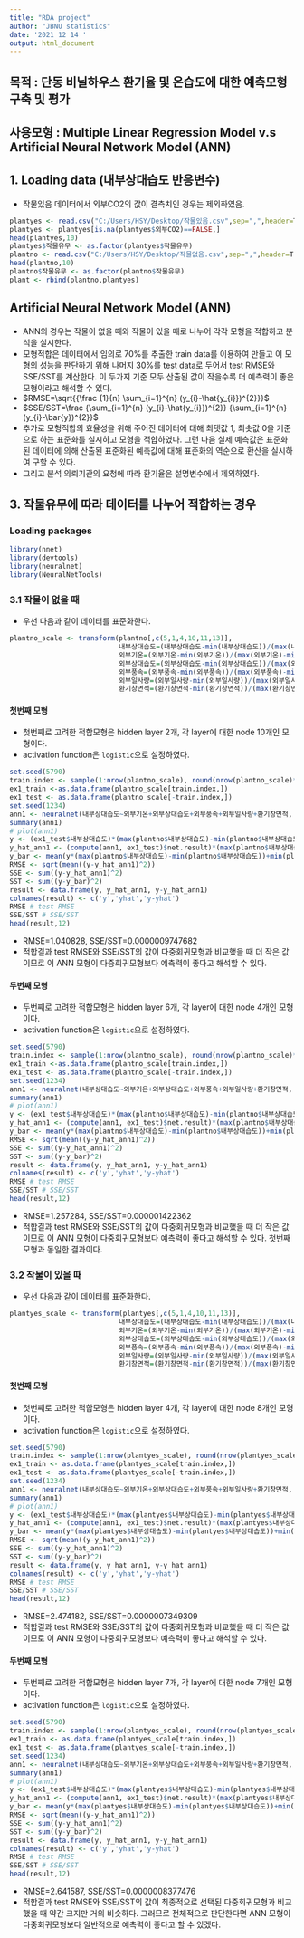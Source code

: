```yaml
---
title: "RDA project"
author: "JBNU statistics"
date: '2021 12 14 '
output: html_document
---
```


## 목적 : 단동 비닐하우스 환기율 및 온습도에 대한 예측모형 구축 및 평가
## 사용모형 : Multiple Linear Regression Model v.s Artificial Neural Network Model (ANN)

## 1. Loading data (내부상대습도 반응변수)

- 작물있음 데이터에서 외부CO2의 값이 결측치인 경우는 제외하였음.

```r
plantyes <- read.csv("C:/Users/HSY/Desktop/작물있음.csv",sep=",",header=T)
plantyes <- plantyes[is.na(plantyes$외부CO2)==FALSE,]
head(plantyes,10)
plantyes$작물유무 <- as.factor(plantyes$작물유무)
plantno <- read.csv("C:/Users/HSY/Desktop/작물없음.csv",sep=",",header=T)
head(plantno,10) 
plantno$작물유무 <- as.factor(plantno$작물유무)
plant <- rbind(plantno,plantyes)
```






## Artificial Neural Network Model (ANN)

- ANN의 경우는 작물이 없을 때와 작물이 있을 때로 나누어 각각 모형을 적합하고 분석을 실시한다.
- 모형적합은 데이터에서 임의로 70%를 추출한 train data를 이용하여 만들고 이 모형의 성능을 판단하기 위해 나머지 30%를 test data로 두어서 test RMSE와 SSE/SST를 계산한다. 이 두가지 기준 모두 산출된 값이 작을수록 더 예측력이 좋은 모형이라고 해석할 수 있다.
- $RMSE=\sqrt{{\frac {1}{n} \sum_{i=1}^{n} (y_{i}-\hat{y_{i}})^{2}}}$
- $SSE/SST=\frac {\sum_{i=1}^{n} (y_{i}-\hat{y_{i}})^{2}} {\sum_{i=1}^{n} (y_{i}-\bar{y})^{2}}$
- 추가로 모형적합의 효율성을 위해 주어진 데이터에 대해 최댓값 1, 최솟값 0을 기준으로 하는 표준화를 실시하고 모형을 적합하였다. 그런 다음 실제 예측값은 표준화된 데이터에 의해 산출된 표준화된 예측값에 대해 표준화의 역순으로 환산을 실시하여 구할 수 있다.
- 그리고 분석 의뢰기관의 요청에 따라 환기율은 설명변수에서 제외하였다.

## 3. 작물유무에 따라 데이터를 나누어 적합하는 경우

### Loading packages

```r
library(nnet)
library(devtools)
library(neuralnet)
library(NeuralNetTools)
```


### 3.1 작물이 없을 때

- 우선 다음과 같이 데이터를 표준화한다.

```r
plantno_scale <- transform(plantno[,c(5,1,4,10,11,13)], 
                           내부상대습도=(내부상대습도-min(내부상대습도))/(max(내부상대습도)-min(내부상대습도)),
                           외부기온=(외부기온-min(외부기온))/(max(외부기온)-min(외부기온)),
                           외부상대습도=(외부상대습도-min(외부상대습도))/(max(외부상대습도)-min(외부상대습도)),
                           외부풍속=(외부풍속-min(외부풍속))/(max(외부풍속)-min(외부풍속)),
                           외부일사량=(외부일사량-min(외부일사량))/(max(외부일사량)-min(외부일사량)),
                           환기창면적=(환기창면적-min(환기창면적))/(max(환기창면적)-min(환기창면적)))
```

#### 첫번째 모형

- 첫번째로 고려한 적합모형은 hidden layer 2개, 각 layer에 대한 node 10개인 모형이다.
- activation function은 `logistic`으로 설정하였다.

```r
set.seed(5790)
train.index <- sample(1:nrow(plantno_scale), round(nrow(plantno_scale)*7/10), replace=F)
ex1_train <-as.data.frame(plantno_scale[train.index,])
ex1_test <- as.data.frame(plantno_scale[-train.index,])
set.seed(1234)
ann1 <- neuralnet(내부상대습도~외부기온+외부상대습도+외부풍속+외부일사량+환기창면적, data=ex1_train, hidden=rep(10,2), threshold = 0.01, stepmax = 1e+08, act.fct='logistic')
summary(ann1)
# plot(ann1)
y <- (ex1_test$내부상대습도)*(max(plantno$내부상대습도)-min(plantno$내부상대습도))+min(plantno$내부상대습도)
y_hat_ann1 <- (compute(ann1, ex1_test)$net.result)*(max(plantno$내부상대습도)-min(plantno$내부상대습도))+min(plantno$내부상대습도)
y_bar <- mean(y*(max(plantno$내부상대습도)-min(plantno$내부상대습도))+min(plantno$내부상대습도))
RMSE <- sqrt(mean((y-y_hat_ann1)^2))
SSE <- sum((y-y_hat_ann1)^2) 
SST <- sum((y-y_bar)^2) 
result <- data.frame(y, y_hat_ann1, y-y_hat_ann1)
colnames(result) <- c('y','yhat','y-yhat')
RMSE # test RMSE
SSE/SST # SSE/SST
head(result,12)
```

- RMSE=1.040828, SSE/SST=0.0000009747682
- 적합결과 test RMSE와 SSE/SST의 값이 다중회귀모형과 비교했을 때 더 작은 값이므로 이 ANN 모형이 다중회귀모형보다 예측력이 좋다고 해석할 수 있다. 

#### 두번째 모형

- 두번째로 고려한 적합모형은 hidden layer 6개, 각 layer에 대한 node 4개인 모형이다.
- activation function은 `logistic`으로 설정하였다.

```r
set.seed(5790)
train.index <- sample(1:nrow(plantno_scale), round(nrow(plantno_scale)*7/10), replace=F)
ex1_train <-as.data.frame(plantno_scale[train.index,])
ex1_test <- as.data.frame(plantno_scale[-train.index,])
set.seed(1234)
ann1 <- neuralnet(내부상대습도~외부기온+외부상대습도+외부풍속+외부일사량+환기창면적, data=ex1_train, hidden=rep(4,6), threshold = 0.01, stepmax = 1e+08, act.fct='logistic')
summary(ann1)
# plot(ann1)
y <- (ex1_test$내부상대습도)*(max(plantno$내부상대습도)-min(plantno$내부상대습도))+min(plantno$내부상대습도)
y_hat_ann1 <- (compute(ann1, ex1_test)$net.result)*(max(plantno$내부상대습도)-min(plantno$내부상대습도))+min(plantno$내부상대습도)
y_bar <- mean(y*(max(plantno$내부상대습도)-min(plantno$내부상대습도))+min(plantno$내부상대습도))
RMSE <- sqrt(mean((y-y_hat_ann1)^2))
SSE <- sum((y-y_hat_ann1)^2) 
SST <- sum((y-y_bar)^2) 
result <- data.frame(y, y_hat_ann1, y-y_hat_ann1)
colnames(result) <- c('y','yhat','y-yhat')
RMSE # test RMSE
SSE/SST # SSE/SST
head(result,12)
```

- RMSE=1.257284, SSE/SST=0.000001422362
- 적합결과 test RMSE와 SSE/SST의 값이 다중회귀모형과 비교했을 때 더 작은 값이므로 이 ANN 모형이 다중회귀모형보다 예측력이 좋다고 해석할 수 있다. 첫번째 모형과 동일한 결과이다.



### 3.2 작물이 있을 때

- 우선 다음과 같이 데이터를 표준화한다.

```r
plantyes_scale <- transform(plantyes[,c(5,1,4,10,11,13)], 
                           내부상대습도=(내부상대습도-min(내부상대습도))/(max(내부상대습도)-min(내부상대습도)),
                           외부기온=(외부기온-min(외부기온))/(max(외부기온)-min(외부기온)),
                           외부상대습도=(외부상대습도-min(외부상대습도))/(max(외부상대습도)-min(외부상대습도)),
                           외부풍속=(외부풍속-min(외부풍속))/(max(외부풍속)-min(외부풍속)),
                           외부일사량=(외부일사량-min(외부일사량))/(max(외부일사량)-min(외부일사량)),
                           환기창면적=(환기창면적-min(환기창면적))/(max(환기창면적)-min(환기창면적)))
```

#### 첫번째 모형

- 첫번째로 고려한 적합모형은 hidden layer 4개, 각 layer에 대한 node 8개인 모형이다.
- activation function은 `logistic`으로 설정하였다.

```r
set.seed(5790)
train.index <- sample(1:nrow(plantyes_scale), round(nrow(plantyes_scale)*7/10), replace=F)
ex1_train <- as.data.frame(plantyes_scale[train.index,])
ex1_test <- as.data.frame(plantyes_scale[-train.index,])
set.seed(1234)
ann1 <- neuralnet(내부상대습도~외부기온+외부상대습도+외부풍속+외부일사량+환기창면적, data=ex1_train, hidden=rep(8,4), threshold = 0.01, stepmax = 1e+08, act.fct='logistic')
summary(ann1)
# plot(ann1)
y <- (ex1_test$내부상대습도)*(max(plantyes$내부상대습도)-min(plantyes$내부상대습도))+min(plantyes$내부상대습도)
y_hat_ann1 <- (compute(ann1, ex1_test)$net.result)*(max(plantyes$내부상대습도)-min(plantyes$내부상대습도))+min(plantyes$내부상대습도)
y_bar <- mean(y*(max(plantyes$내부상대습도)-min(plantyes$내부상대습도))+min(plantyes$내부상대습도))
RMSE <- sqrt(mean((y-y_hat_ann1)^2))
SSE <- sum((y-y_hat_ann1)^2) 
SST <- sum((y-y_bar)^2) 
result <- data.frame(y, y_hat_ann1, y-y_hat_ann1)
colnames(result) <- c('y','yhat','y-yhat')
RMSE # test RMSE
SSE/SST # SSE/SST
head(result,12)
```

- RMSE=2.474182, SSE/SST=0.0000007349309
- 적합결과 test RMSE와 SSE/SST의 값이 다중회귀모형과 비교했을 때 더 작은 값이므로 이 ANN 모형이 다중회귀모형보다 예측력이 좋다고 해석할 수 있다.

#### 두번째 모형

- 두번째로 고려한 적합모형은 hidden layer 7개, 각 layer에 대한 node 7개인 모형이다.
- activation function은 `logistic`으로 설정하였다.

```r
set.seed(5790)
train.index <- sample(1:nrow(plantyes_scale), round(nrow(plantyes_scale)*7/10), replace=F)
ex1_train <- as.data.frame(plantyes_scale[train.index,])
ex1_test <- as.data.frame(plantyes_scale[-train.index,])
set.seed(1234)
ann1 <- neuralnet(내부상대습도~외부기온+외부상대습도+외부풍속+외부일사량+환기창면적, data=ex1_train, hidden=rep(7,7), threshold = 0.01, stepmax = 1e+08, act.fct='logistic')
summary(ann1)
# plot(ann1)
y <- (ex1_test$내부상대습도)*(max(plantyes$내부상대습도)-min(plantyes$내부상대습도))+min(plantyes$내부상대습도)
y_hat_ann1 <- (compute(ann1, ex1_test)$net.result)*(max(plantyes$내부상대습도)-min(plantyes$내부상대습도))+min(plantyes$내부상대습도)
y_bar <- mean(y*(max(plantyes$내부상대습도)-min(plantyes$내부상대습도))+min(plantyes$내부상대습도))
RMSE <- sqrt(mean((y-y_hat_ann1)^2))
SSE <- sum((y-y_hat_ann1)^2) 
SST <- sum((y-y_bar)^2) 
result <- data.frame(y, y_hat_ann1, y-y_hat_ann1)
colnames(result) <- c('y','yhat','y-yhat')
RMSE # test RMSE
SSE/SST # SSE/SST
head(result,12)
```

- RMSE=2.641587, SSE/SST=0.0000008377476
- 적합결과 test RMSE와 SSE/SST의 값이 최종적으로 선택된 다중회귀모형과 비교했을 때 약간 크지만 거의 비슷하다. 그러므로 전체적으로 판단한다면 ANN 모형이 다중회귀모형보다 일반적으로 예측력이 좋다고 할 수 있겠다.



